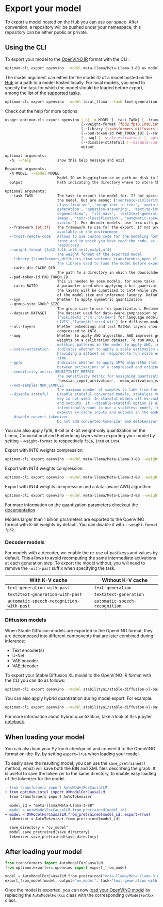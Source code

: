 <!--Copyright 2024 The HuggingFace Team. All rights reserved.
Licensed under the Apache License, Version 2.0 (the "License"); you may not use this file except in compliance with
the License. You may obtain a copy of the License at
http://www.apache.org/licenses/LICENSE-2.0
Unless required by applicable law or agreed to in writing, software distributed under the License is distributed on
an "AS IS" BASIS, WITHOUT WARRANTIES OR CONDITIONS OF ANY KIND, either express or implied. See the License for the
specific language governing permissions and limitations under the License.
-->

# Export your model

To export a [model](https://huggingface.co/docs/optimum/main/en/intel/openvino/models) hosted on the [Hub](https://huggingface.co/models) you can use our [space](https://huggingface.co/spaces/echarlaix/openvino-export). After conversion, a repository will be pushed under your namespace, this repository can be either public or private.

## Using the CLI

To export your model to the [OpenVINO IR](https://docs.openvino.ai/2024/documentation/openvino-ir-format.html) format with the CLI :

```bash
optimum-cli export openvino --model meta-llama/Meta-Llama-3-8B ov_model/
```

The model argument can either be the model ID of a model hosted on the [Hub](https://huggingface.co/models) or a path to a model hosted locally. For local models, you need to specify the task for which the model should be loaded before export, among the list of the [supported tasks](https://huggingface.co/docs/optimum/main/en/exporters/task_manager).

```bash
optimum-cli export openvino --model local_llama --task text-generation-with-past ov_model/
```

Check out the help for more options:

```bash
usage: optimum-cli export openvino [-h] -m MODEL [--task TASK] [--framework {pt,tf}] [--trust-remote-code]
                                   [--weight-format {fp32,fp16,int8,int4,mxfp4,nf4}]
                                   [--library {transformers,diffusers,timm,sentence_transformers,open_clip}] [--cache_dir CACHE_DIR]
                                   [--pad-token-id PAD_TOKEN_ID] [--ratio RATIO] [--sym] [--group-size GROUP_SIZE] [--dataset DATASET] [--all-layers]
                                   [--awq] [--scale-estimation] [--gptq] [--sensitivity-metric SENSITIVITY_METRIC] [--num-samples NUM_SAMPLES]
                                   [--disable-stateful] [--disable-convert-tokenizer]
                                   output

optional arguments:
  -h, --help            show this help message and exit

Required arguments:
  -m MODEL, --model MODEL
                        Model ID on huggingface.co or path on disk to load model from.
  output                Path indicating the directory where to store the generated OV model.

Optional arguments:
  --task TASK           The task to export the model for. If not specified, the task will be auto-inferred based on the model. Available tasks depend on
                        the model, but are among: ['sentence-similarity', 'feature-extraction', 'zero-shot-object-detection', 'zero-shot-image-
                        classification', 'image-text-to-text', 'audio-classification', 'multiple-choice', 'image-to-text', 'text-generation', 'mask-
                        generation', 'question-answering', 'text-to-image', 'text-to-audio', 'token-classification', 'inpainting', 'masked-im', 'image-
                        segmentation', 'fill-mask', 'text2text-generation', 'depth-estimation', 'image-classification', 'object-detection', 'image-to-
                        image', 'text-classification', 'automatic-speech-recognition', 'semantic-segmentation', 'audio-frame-classification', 'audio-
                        xvector']. For decoder models, use `xxx-with-past` to export the model using past key values in the decoder.
  --framework {pt,tf}   The framework to use for the export. If not provided, will attempt to use the local checkpoint's original framework or what is
                        available in the environment.
  --trust-remote-code   Allows to use custom code for the modeling hosted in the model repository. This option should only be set for repositories you
                        trust and in which you have read the code, as it will execute on your local machine arbitrary code present in the model
                        repository.
  --weight-format {fp32,fp16,int8,int4,mxfp4,nf4}
                        The weight format of the exported model.
  --library {transformers,diffusers,timm,sentence_transformers,open_clip}
                        The library used to load the model before export. If not provided, will attempt to infer the local checkpoint's library
  --cache_dir CACHE_DIR
                        The path to a directory in which the downloaded model should be cached if the standard cache should not be used.
  --pad-token-id PAD_TOKEN_ID
                        This is needed by some models, for some tasks. If not provided, will attempt to use the tokenizer to guess it.
  --ratio RATIO         A parameter used when applying 4-bit quantization to control the ratio between 4-bit and 8-bit quantization. If set to 0.8, 80% of
                        the layers will be quantized to int4 while 20% will be quantized to int8. This helps to achieve better accuracy at the sacrifice
                        of the model size and inference latency. Default value is 1.0.
  --sym                 Whether to apply symmetric quantization
  --group-size GROUP_SIZE
                        The group size to use for quantization. Recommended value is 128 and -1 uses per-column quantization.
  --dataset DATASET     The dataset used for data-aware compression or quantization with NNCF. You can use the one from the list
                        ['wikitext2','c4','c4-new'] for language models or ['conceptual_captions','laion/220k-GPT4Vision-captions-from-
                        LIVIS','laion/filtered-wit'] for diffusion models.
  --all-layers          Whether embeddings and last MatMul layers should be compressed to INT4. If not provided an weight compression is applied, they are
                        compressed to INT8.
  --awq                 Whether to apply AWQ algorithm. AWQ improves generation quality of INT4-compressed LLMs, but requires additional time for tuning
                        weights on a calibration dataset. To run AWQ, please also provide a dataset argument. Note: it's possible that there will be no
                        matching patterns in the model to apply AWQ, in such case it will be skipped.
  --scale-estimation    Indicates whether to apply a scale estimation algorithm that minimizes the L2 error between the original and compressed layers.
                        Providing a dataset is required to run scale estimation. Please note, that applying scale estimation takes additional memory and
                        time.
  --gptq                Indicates whether to apply GPTQ algorithm that optimizes compressed weights in a layer-wise fashion to minimize the difference
                        between activations of a compressed and original layer. Please note, that applying GPTQ takes additional memory and time.
  --sensitivity-metric SENSITIVITY_METRIC
                        The sensitivity metric for assigning quantization precision to layers. Can be one of the following: ['weight_quantization_error',
                        'hessian_input_activation', 'mean_activation_variance', 'max_activation_variance', 'mean_activation_magnitude'].
  --num-samples NUM_SAMPLES
                        The maximum number of samples to take from the dataset for quantization.
  --disable-stateful    Disable stateful converted models, stateless models will be generated instead. Stateful models are produced by default when this
                        key is not used. In stateful models all kv-cache inputs and outputs are hidden in the model and are not exposed as model inputs
                        and outputs. If --disable-stateful option is used, it may result in sub-optimal inference performance. Use it when you
                        intentionally want to use a stateless model, for example, to be compatible with existing OpenVINO native inference code that
                        expects kv-cache inputs and outputs in the model.
  --disable-convert-tokenizer
                        Do not add converted tokenizer and detokenizer OpenVINO models.
```

You can also apply fp16, 8-bit or 4-bit weight-only quantization on the Linear, Convolutional and Embedding layers when exporting your model by setting `--weight-format` to respectively `fp16`, `int8` or `int4`.

Export with INT8 weights compression:
```bash
optimum-cli export openvino --model meta-llama/Meta-Llama-3-8B --weight-format int8 ov_model/
```

Export with INT4 weights compression:
```bash
optimum-cli export openvino --model meta-llama/Meta-Llama-3-8B --weight-format int4 ov_model/
```

Export with INT4 weights compression and a data-aware AWQ algorithm:
```bash
optimum-cli export openvino --model meta-llama/Meta-Llama-3-8B --weight-format int4 --awq --dataset wikitext2 ov_model/
```

For more information on the quantization parameters checkout the [documentation](inference#weight-only-quantization)


<Tip warning={true}>

Models larger than 1 billion parameters are exported to the OpenVINO format with 8-bit weights by default. You can disable it with `--weight-format fp32`.

</Tip>


### Decoder models

For models with a decoder, we enable the re-use of past keys and values by default. This allows to avoid recomputing the same intermediate activations at each generation step. To export the model without, you will need to remove the `-with-past` suffix when specifying the task.

| With K-V cache                           | Without K-V cache                    |
|------------------------------------------|--------------------------------------|
| `text-generation-with-past`              | `text-generation`                    |
| `text2text-generation-with-past`         | `text2text-generation`               |
| `automatic-speech-recognition-with-past` | `automatic-speech-recognition`       |


### Diffusion models

When Stable Diffusion models are exported to the OpenVINO format, they are decomposed into different components that are later combined during inference:

* Text encoder(s)
* U-Net
* VAE encoder
* VAE decoder

To export your Stable Diffusion XL model to the OpenVINO IR format with the CLI you can do as follows:

```bash
optimum-cli export openvino --model stabilityai/stable-diffusion-xl-base-1.0 ov_sdxl/
```

You can also apply hybrid quantization during model export. For example:
```bash
optimum-cli export openvino --model stabilityai/stable-diffusion-xl-base-1.0 --weight-format int8 --dataset conceptual_captions ov_sdxl/
```

For more information about hybrid quantization, take a look at this jupyter [notebook](https://github.com/huggingface/optimum-intel/blob/main/notebooks/openvino/stable_diffusion_hybrid_quantization.ipynb).

## When loading your model

You can also load your PyTorch checkpoint and convert it to the OpenVINO format on-the-fly, by setting `export=True` when loading your model.

To easily save the resulting model, you can use the `save_pretrained()` method, which will save both the BIN and XML files describing the graph. It is useful to save the tokenizer to the same directory, to enable easy loading of the tokenizer for the model.


```diff
- from transformers import AutoModelForCausalLM
+ from optimum.intel import OVModelForCausalLM
  from transformers import AutoTokenizer

  model_id = "meta-llama/Meta-Llama-3-8B"
- model = AutoModelForCausalLM.from_pretrained(model_id)
+ model = OVModelForCausalLM.from_pretrained(model_id, export=True)
  tokenizer = AutoTokenizer.from_pretrained(model_id)

  save_directory = "ov_model"
  model.save_pretrained(save_directory)
  tokenizer.save_pretrained(save_directory)
```

## After loading your model

```python
from transformers import AutoModelForCausalLM
from optimum.exporters.openvino import export_from_model

model = AutoModelForCausalLM.from_pretrained("meta-llama/Meta-Llama-3-8B")
export_from_model(model, output="ov_model", task="text-generation-with-past")
```

Once the model is exported, you can now [load your OpenVINO model](inference) by replacing the `AutoModelForXxx` class with the corresponding `OVModelForXxx` class.
